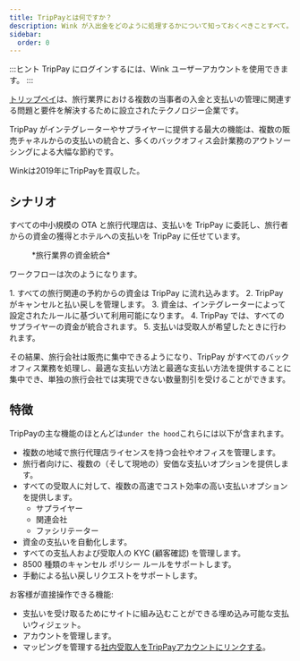 ```yaml
---
title: TripPayとは何ですか？
description: Wink が入出金をどのように処理するかについて知っておくべきことすべて。
sidebar:
  order: 0
---
```


:::ヒント
TripPay にログインするには、Wink ユーザーアカウントを使用できます。
:::

[トリップペイ](https://pay.wink.travel)は、旅行業界における複数の当事者の入金と支払いの管理に関連する問題と要件を解決するために設立されたテクノロジー企業です。

TripPay がインテグレーターやサプライヤーに提供する最大の機能は、複数の販売チャネルからの支払いの統合と、多くのバックオフィス会計業務のアウトソーシングによる大幅な節約です。

Winkは2019年にTripPayを買収した。

## シナリオ

すべての中小規模の OTA と旅行代理店は、支払いを TripPay に委託し、旅行者からの資金の獲得とホテルへの支払いを TripPay に任せています。

<figure>
  <CloudinaryImage width="700" height="525" resize="scale" quality="best" alt="TripPay資金統合" src="academy/funds-consolidation" errorImage="noimage_opaque_nyrtl0.png" />

  <figcaption>*旅行業界の資金統合*</figcaption>
</figure>


ワークフローは次のようになります。

<Steps>
  1. すべての旅行関連の予約からの資金は TripPay に流れ込みます。
  2. TripPay がキャンセルと払い戻しを管理します。
  3. 資金は、インテグレーターによって設定されたルールに基づいて利用可能になります。
  4. TripPay では、すべてのサプライヤーの資金が統合されます。
  5. 支払いは受取人が希望したときに行われます。
</Steps>


その結果、旅行会社は販売に集中できるようになり、TripPay がすべてのバックオフィス業務を処理し、最適な支払い方法と最適な支払い方法を提供することに集中でき、単独の旅行会社では実現できない数量割引を受けることができます。

## 特徴

TripPayの主な機能のほとんどは`under the hood`これらには以下が含まれます。

* 複数の地域で旅行代理店ライセンスを持つ会社やオフィスを管理します。
* 旅行者向けに、複数の（そして現地の）安価な支払いオプションを提供します。
* すべての受取人に対して、複数の高速でコスト効率の高い支払いオプションを提供します。
  * サプライヤー
  * 関連会社
  * ファシリテーター
* 資金の支払いを自動化します。
* すべての支払人および受取人の KYC (顧客確認) を管理します。
* 8500 種類のキャンセル ポリシー ルールをサポートします。
* 手動による払い戻しリクエストをサポートします。

お客様が直接操作できる機能:

* 支払いを受け取るためにサイトに組み込むことができる埋め込み可能な支払いウィジェット。
* アカウントを管理します。
* マッピングを管理する[社内受取人をTripPayアカウントにリンクする](/payment/mapping)。

